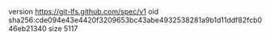 version https://git-lfs.github.com/spec/v1
oid sha256:cde094e43e4420f3209653bc43abe4932538281a9b1d11ddf82fcb046eb21340
size 5117
